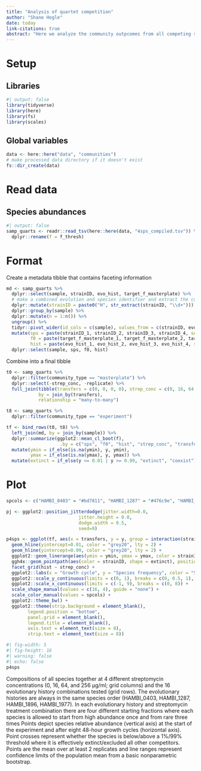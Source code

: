 ```yaml
---
title: "Analysis of quartet competition"
author: "Shane Hogle"
date: today
link-citations: true
abstract: "Here we analyze the community outpcomes from all competing species quartets."
---
```


# Setup

## Libraries

```r
#| output: false
library(tidyverse)
library(here)
library(fs)
library(scales)
```

## Global variables

```r
data <- here::here("data", "communities")
# make processed data directory if it doesn't exist
fs::dir_create(data)
```

# Read data

## Species abundances

```r
#| output: false
samp_quarts <- readr::read_tsv(here::here(data, "4sps_compiled.tsv")) %>% 
  dplyr::rename(f = f_thresh)
```

# Format

Create a metadata tibble that contains faceting information

```r
md <- samp_quarts %>% 
  dplyr::select(sample, strainID, evo_hist, target_f_masterplate) %>% 
  # make a combined evolution and species identifier and extract the community ID
  dplyr::mutate(strainID = paste0("H", str_extract(strainID, "\\d+"))) %>% 
  dplyr::group_by(sample) %>% 
  dplyr::mutate(n = 1:n()) %>% 
  ungroup() %>% 
  tidyr::pivot_wider(id_cols = c(sample), values_from = c(strainID, evo_hist, target_f_masterplate), names_from = n) %>% 
  mutate(sps = paste(strainID_1, strainID_2, strainID_3, strainID_4, sep = "-"),
         f0 = paste(target_f_masterplate_1, target_f_masterplate_2, target_f_masterplate_3, target_f_masterplate_4, sep = "-"),
         hist = paste(evo_hist_1, evo_hist_2, evo_hist_3, evo_hist_4, sep = "|")) %>% 
  dplyr::select(sample, sps, f0, hist)
```

Combine into a final tibble

```r
t0 <- samp_quarts %>% 
  dplyr::filter(community_type == "masterplate") %>% 
  dplyr::select(-strep_conc, -replicate) %>% 
  full_join(tibble(transfers = c(0, 0, 0, 0), strep_conc = c(0, 16, 64, 256)),
            by = join_by(transfers),
            relationship = "many-to-many")

t8 <- samp_quarts %>% 
  dplyr::filter(community_type == "experiment")

tf <- bind_rows(t0, t8) %>% 
  left_join(md, by = join_by(sample)) %>% 
  dplyr::summarize(ggplot2::mean_cl_boot(f),
                    .by = c("sps", "f0", "hist", "strep_conc", "transfers", "strainID")) %>% 
  mutate(ymin = if_else(is.na(ymin), y, ymin),
         ymax = if_else(is.na(ymax), y, ymax)) %>% 
  mutate(extinct = if_else(y <= 0.01 | y >= 0.99, "extinct", "coexist"))
```

# Plot

```r
spcols <- c("HAMBI_0403" = "#bd7811", "HAMBI_1287" = "#476c9e", "HAMBI_1896" = "#31752a", "HAMBI_1977" = "#ffc755")

pj <- ggplot2::position_jitterdodge(jitter.width=0.0,
                           jitter.height = 0.0,
                           dodge.width = 0.5,
                           seed=9)

p4sps <- ggplot(tf, aes(x = transfers, y = y, group = interaction(strainID, f0, strep_conc, hist))) +
  geom_hline(yintercept=0.01, color = "grey20", lty = 2) +
  geom_hline(yintercept=0.99, color = "grey20", lty = 2) +
  ggplot2::geom_linerange(aes(ymin = ymin, ymax = ymax, color = strainID), position = pj) + 
  ggh4x::geom_pointpath(aes(color = strainID, shape = extinct), position = pj, mult = 0.2) +
  facet_grid(hist ~ strep_conc) +
  ggplot2::labs(x = "Growth cycle", y = "Species frequency", color = "Species") +
  ggplot2::scale_y_continuous(limits = c(0, 1), breaks = c(0, 0.5, 1), labels = percent) + #trans = "sqrt",
  ggplot2::scale_x_continuous(limits = c(-1, 9), breaks = c(0, 8)) +
  scale_shape_manual(values = c(16, 4), guide = "none") +
  scale_color_manual(values = spcols) +
  ggplot2::theme_bw() + 
  ggplot2::theme(strip.background = element_blank(),
        legend.position = "bottom", 
        panel.grid = element_blank(),
        legend.title = element_blank(),
        axis.text = element_text(size = 8),
        strip.text = element_text(size = 8))
```


::: {#fig-01}
```r
#| fig-width: 5
#| fig-height: 16
#| warning: false
#| echo: false
p4sps
```
Compositions of all species together at 4 different streptomycin concentrations (0, 16, 64, and 256 μg/ml; grid columns) and the 16 evolutionary history combinations tested (grid rows). The evolutionary histories are always in the same species order (HAMBI_0403, HAMBI_1287, HAMBI_1896, HAMBI_1977). In each evolutionary history and streptomycin treatment combination there are four different starting fractions where each species is allowed to start from high abundance once and from rare three times Points depict species relative abundance (vertical axis) at the start of the experiment and after eight 48-hour growth cycles (horizontal axis). Point crosses represent whether the species is below/above a 1%/99% threshold where it is effectively extinct/excluded all other competitors. Points are the mean over at least 2 replicates and line ranges represent confidence limits of the population mean from a basic nonparametric bootstrap. 
:::
